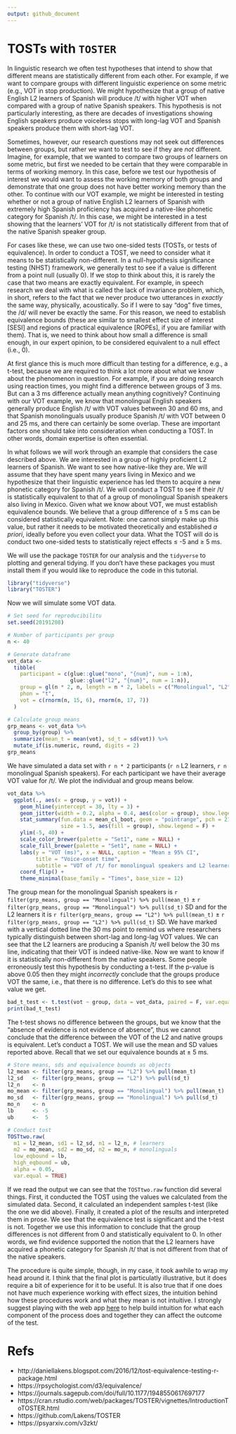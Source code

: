 ```yaml
---
output: github_document
---
```


# TOSTs with `TOSTER`

In linguistic research we often test hypotheses that intend to show that 
different means are statistically different from each other. 
For example, if we want to compare groups with different linguistic experience 
on some metric (e.g., VOT in stop production). 
We might hypothesize that a group of native English L2 learners of Spanish 
will produce /t/ with higher VOT when compared with a group of native Spanish 
speakers. 
This hypothesis is not particularly interesting, as there are decades of 
investigations showing English speakers produce voiceless stops with long-lag 
VOT and Spanish speakers produce them with short-lag VOT. 

Sometimes, however, our research questions may not seek out differences 
between groups, but rather we want to test to see if they are *not* different. 
Imagine, for example, that we wanted to compare two groups of learners on some 
metric, but first we needed to be certain that they were comparable in terms 
of working memory. 
In this case, before we test our hypothesis of interest we would want to assess 
the working memory of both groups and demonstrate that one group does not have 
better working memory than the other. 
To continue with our VOT example, we might be interested in testing whether or 
not a group of native English L2 learners of Spanish with extremely high 
Spanish proficiency has acquired a native-like phonetic category for Spanish 
/t/. 
In this case, we might be interested in a test showing that the learners' VOT 
for /t/ is not statistically different from that of the native Spanish speaker 
group.

For cases like these, we can use two one-sided tests (TOSTs, or tests of 
equivalence). 
In order to conduct a TOST, we need to consider what it means to be 
statistically non-different. 
In a null-hypothesis significance testing (NHST) framework, we generally test 
to see if a value is different from a point null (usually 0). 
If we stop to think about this, it is rarely the case that two means are 
exactly equivalent. 
For example, in speech research we deal with what is called the lack of 
invariance problem, which, in short, refers to the fact that we never produce 
two utterances in *exactly* the same way, physically, acoustically. 
So if I were to say "dog" five times, the /d/ will never be exactly the same. 
For this reason, we need to establish equivalence bounds (these are similar to 
smallest effect size of interest [SESI] and regions of practical equivalence 
[ROPEs], if you are familiar with them).
That is, we need to think about how small a difference is small enough, in our 
expert opinion, to be considered equivalent to a null effect (i.e., 0). 

At first glance this is much more difficult than testing for a difference, 
e.g., a t-test, because we are required to think a lot more about what we know 
about the phenomenon in question. 
For example, if you are doing research using reaction times, you might find a 
difference between groups of 3 ms. 
But can a 3 ms difference actually mean anything cognitively? 
Continuing with our VOT example, we know that monolingual English speakers 
generally produce English /t/ with VOT values between 30 and 60 ms, and that 
Spanish monolinguals usually produce Spanish /t/ with VOT between 0 and 25 ms, 
and there can certainly be some overlap. 
These are important factors one should take into consideration when conducting 
a TOST. 
In other words, domain expertise is often essential. 

In what follows we will work through an example that considers the case 
described above. 
We are interested in a group of highly proficient L2 learners of Spanish. 
We want to see how native-like they are. 
We will assume that they have spent many years living in Mexico and we 
hypothesize that their linguistic experience has led them to acquire a new 
phonetic category for Spanish /t/. 
We will conduct a TOST to see if their /t/ is statistically equivalent to that 
of a group of monolingual Spanish speakers also living in Mexico. 
Given what we know about VOT, we must establish equivalence bounds. 
We believe that a group difference of &pm; 5 ms can be considered statistically 
equivalent. 
Note: one cannot simply make up this value, but rather it needs to be 
motivated theoretically and established *a priori*, ideally before you even 
collect your data. 
What the TOST will do is conduct two one-sided tests to statistically reject 
effects ≤ -5 and ≥ 5 ms.

We will use the package `TOSTER` for our analysis and the `tidyverse` to 
plotting and general tidying. 
If you don't have these packages you must install them if you would like to 
reproduce the code in this tutorial. 


```r
library("tidyverse")
library("TOSTER")
```

Now we will simulate some VOT data. 

```r
# Set seed for reproducibilitu
set.seed(20191208)

# Number of participants per group
n <- 40

# Generate dataframe
vot_data <- 
  tibble(
    participant = c(glue::glue("mono", "{num}", num = 1:n), 
                    glue::glue("l2", "{num}", num = 1:n)), 
    group = gl(n * 2, n, length = n * 2, labels = c("Monolingual", "L2")), 
    phon = "t", 
    vot = c(rnorm(n, 15, 6), rnorm(n, 17, 7))
  )

# Calculate group means
grp_means <- vot_data %>% 
  group_by(group) %>% 
  summarize(mean_t = mean(vot), sd_t = sd(vot)) %>% 
  mutate_if(is.numeric, round, digits = 2)
grp_means
```

We have simulated a data set with `r n * 2` participants (`r n` L2 learners, 
`r n` monolingual Spanish speakers).
For each participant we have their average VOT value for /t/. 
We plot the individual and group means below. 

```r
vot_data %>% 
  ggplot(., aes(x = group, y = vot)) + 
    geom_hline(yintercept = 30, lty = 3) + 
    geom_jitter(width = 0.2, alpha = 0.4, aes(color = group), show.legend = F) + 
    stat_summary(fun.data = mean_cl_boot, geom = "pointrange", pch = 21, 
                 size = 1.5, aes(fill = group), show.legend = F) + 
    ylim(-5, 40) + 
    scale_color_brewer(palette = "Set1", name = NULL) + 
    scale_fill_brewer(palette = "Set1", name = NULL) + 
    labs(y = "VOT (ms)", x = NULL, caption = "Mean ± 95% CI", 
         title = "Voice-onset time", 
         subtitle = "VOT of /t/ for monolingual speakers and L2 learners") +
    coord_flip() + 
    theme_minimal(base_family = "Times", base_size = 12)
```

The group mean for the monolingual Spanish speakers is 
`r filter(grp_means, group == "Monolingual") %>% pull(mean_t)` &pm; 
`r filter(grp_means, group == "Monolingual") %>% pull(sd_t)` SD and for the L2 
learners it is
`r filter(grp_means, group == "L2") %>% pull(mean_t)` &pm; 
`r filter(grp_means, group == "L2") %>% pull(sd_t)` SD. 
We have marked with a vertical dotted line the 30 ms point to remind us where 
researchers typically distinguish between short-lag and long-lag VOT values. 
We can see that the L2 learners are producing a Spanish /t/ well below the 
30 ms line, indicating that their VOT is indeed native-like. 
Now we want to know if it is statistically non-different from the native 
speakers. 
Some people erroneously test this hypothesis by conducting a t-test. 
If the p-value is above 0.05 then they might *incorrectly* conclude that the 
groups produce VOT the same, i.e., that there is no difference. 
Let's do this to see what value we get. 

```r
bad_t_test <- t.test(vot ~ group, data = vot_data, paired = F, var.equal = T)
print(bad_t_test)
```

The t-test shows no difference between the groups, but we know that the 
"absence of evidence is not evidence of absence", thus we cannot conclude that 
the difference between the VOT of the L2 and native groups is equivalent. 
Let's conduct a TOST. 
We will use the mean and SD values reported above. 
Recall that we set our equivalence bounds at &pm; 5 ms.

```r
# Store means, sds and equivalence bounds as objects
l2_mean <- filter(grp_means, group == "L2") %>% pull(mean_t)
l2_sd   <- filter(grp_means, group == "L2") %>% pull(sd_t)
l2_n    <- n
mo_mean <- filter(grp_means, group == "Monolingual") %>% pull(mean_t)
mo_sd   <- filter(grp_means, group == "Monolingual") %>% pull(sd_t)
mo_n    <- n
lb      <- -5
ub      <-  5

# Conduct tost
TOSTtwo.raw(
  m1 = l2_mean, sd1 = l2_sd, n1 = l2_n, # learners
  m2 = mo_mean, sd2 = mo_sd, n2 = mo_n, # monolinguals
  low_eqbound = lb,
  high_eqbound = ub,
  alpha = 0.05, 
  var.equal = TRUE)

```

If we read the output we can see that the `TOSTtwo.raw` function did several 
things. 
First, it conducted the TOST using the values we calculated from the simulated 
data. 
Second, it calculated an independent samples t-test (like the one we did above). 
Finally, it created a plot of the results and interpreted them in prose. 
We see that the equivalence test is significant and the t-test is not. 
Together we use this information to conclude that the group differences is not 
different from 0 and statistically equivalent to 0. 
In other words, we find evidence supported the notion that the L2 learners have 
acquired a phonetic category for Spanish /t/ that is not different from that 
of the native speakers. 

The procedure is quite simple, though, in my case, it took awhile to wrap my 
head around it. 
I think that the final plot is particulatly illustrative, but it does require 
a bit of experience for it to be useful. 
It is also true that if one does not have much experience working with effect 
sizes, the intuition behind how these procedures work and what they mean is 
not intuitive. 
I strongly suggest playing with the web app 
[here](https://rpsychologist.com/d3/equivalence/) to help build intuition for 
what each component of the process does and together they can affect the 
outcome of the test. 
 

# Refs

- http://daniellakens.blogspot.com/2016/12/tost-equivalence-testing-r-package.html
- https://rpsychologist.com/d3/equivalence/
- https://journals.sagepub.com/doi/full/10.1177/1948550617697177
- https://cran.rstudio.com/web/packages/TOSTER/vignettes/IntroductionToTOSTER.html
- https://github.com/Lakens/TOSTER
- https://psyarxiv.com/v3zkt/


